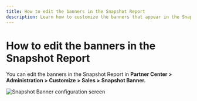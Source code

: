 ```yaml
---
title: How to edit the banners in the Snapshot Report
description: Learn how to customize the banners that appear in the Snapshot Report
---
```


# How to edit the banners in the Snapshot Report

You can edit the banners in the Snapshot Report in **Partner Center > Administration > Customize > Sales > Snapshot Banner.**

![Snapshot Banner configuration screen](/img/snapshot-report/4410758759191.jpg)